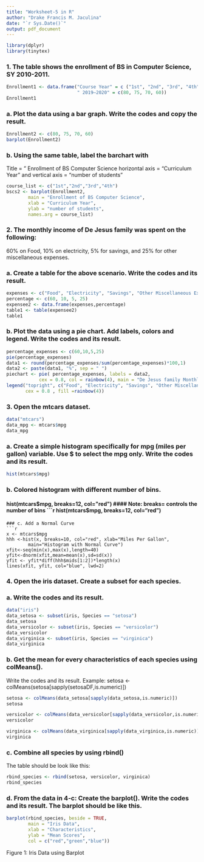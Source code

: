 ```yaml
---
title: "Worksheet-5 in R"
author: "Drake Francis M. Jaculina"
date: "`r Sys.Date()`"
output: pdf_document
---
```

```r
library(dplyr)
library(tinytex)
```
### 1. The table shows the enrollment of BS in Computer Science, SY 2010-2011.
```r
Enrollment1 <- data.frame("Course Year" = c ("1st", "2nd", "3rd", "4th"),
                          " 2019–2020" = c(80, 75, 70, 60))
Enrollment1
```
### a. Plot the data using a bar graph. Write the codes and copy the result.
```r
Enrollment2 <- c(80, 75, 70, 60)
barplot(Enrollment2)
```
### b. Using the same table, label the barchart with
Title = ” Enrollment of BS Computer Science
horizontal axis = “Curriculum Year” and
vertical axis = “number of students”
```r
course_list <- c("1st","2nd","3rd","4th")
bscs2 <- barplot(Enrollment2,
        main = "Enrollment of BS Computer Science",
        xlab = "Curriculum Year",
        ylab = "number of students",
        names.arg = course_list)
```
### 2. The monthly income of De Jesus family was spent on the following:
60% on Food, 10% on electricity, 5% for savings, and
25% for other miscellaneous expenses.

### a. Create a table for the above scenario. Write the codes and its result.
```r
expenses <- c("Food", "Electricity", "Savings", "Other Miscellaneous Expense")
percentage <- c(60, 10, 5, 25)
expensee2 <- data.frame(expenses,percentage)
table1 <- table(expensee2)
table1
```
### b. Plot the data using a pie chart. Add labels, colors and legend. Write the codes and its result.
```r
percentage_expenses <- c(60,10,5,25)
pie(percentage_expenses)
data1 <- round(percentage_expenses/sum(percentage_expenses)*100,1)
data2 <- paste(data1, "%", sep = " ")
piechart <- pie( percentage_expenses, labels = data2, 
            cex = 0.8, col = rainbow(4), main = "De Jesus family Monthly Expenses")
legend("topright", c("Food", "Electricity", "Savings", "Other Miscellaneous Expense"),
       cex = 0.8 , fill =rainbow(4))
```

### 3. Open the mtcars dataset.
```r
data("mtcars")
data_mpg <- mtcars$mpg
data_mpg
```
### a. Create a simple histogram specifically for mpg (miles per gallon) variable. Use $ to select the mpg only. Write the codes and its result.
```r
hist(mtcars$mpg)
```
### b. Colored histogram with different number of bins.
#### hist(mtcars$mpg, breaks=12, col="red")
#### Note: breaks= controls the number of bins
```r
hist(mtcars$mpg, breaks=12, col="red")
```
### c. Add a Normal Curve
```r
x <- mtcars$mpg
hhh <-hist(x, breaks=10, col="red", xlab="Miles Per Gallon",
        main="Histogram with Normal Curve")
xfit<-seq(min(x),max(x),length=40) 
yfit<-dnorm(xfit,mean=mean(x),sd=sd(x))
yfit <- yfit*diff(hhh$mids[1:2])*length(x)
lines(xfit, yfit, col="blue", lwd=2)
```
### 4. Open the iris dataset. Create a subset for each species.

### a. Write the codes and its result.
```r
data("iris")
data_setosa <- subset(iris, Species == "setosa")
data_setosa
data_versicolor <- subset(iris, Species == "versicolor")
data_versicolor
data_virginica <- subset(iris, Species == "virginica")
data_virginica
```

### b. Get the mean for every characteristics of each species using colMeans().
Write the codes and its result.
Example: setosa <- colMeans(setosa[sapply(setosaDF,is.numeric)])
```r
setosa <- colMeans(data_setosa[sapply(data_setosa,is.numeric)])
setosa

versicolor <- colMeans(data_versicolor[sapply(data_versicolor,is.numeric)])
versicolor

virginica <- colMeans(data_virginica[sapply(data_virginica,is.numeric)])
virginica
```

### c. Combine all species by using rbind()
The table should be look like this:
```r
rbind_species <- rbind(setosa, versicolor, virginica)
rbind_species
```

### d. From the data in 4-c: Create the barplot(). Write the codes and its result. The barplot should be like this.
```r
barplot(rbind_species, beside = TRUE,
        main = "Iris Data",
        xlab = "Characteristics",
        ylab = "Mean Scores",
        col = c("red","green","blue"))
```

Figure 1: Iris Data using Barplot
